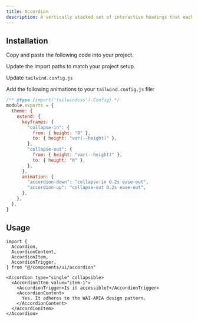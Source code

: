```yaml
---
title: Accordion
description: A vertically stacked set of interactive headings that each reveal a section of content.
---
```


<ComponentPreview name="accordion-demo" />

## Installation

<ComponentInstall>

<Fragment slot="manual">

<Steps>

<Step>Copy and paste the following code into your project.</Step>

<ComponentSource component="accordion"/>

<Step>Update the import paths to match your project setup.</Step>

<Step>Update `tailwind.config.js`</Step>

Add the following animations to your `tailwind.config.js` file:

```js title="tailwind.config.js" {5-18}
/** @type {import('tailwindcss').Config} */
module.exports = {
  theme: {
    extend: {
      keyframes: {
        "collapse-in": {
          from: { height: "0" },
          to: { height: "var(--height)" },
        },
        "collapse-out": {
          from: { height: "var(--height)" },
          to: { height: "0" },
        },
      },
      animation: {
        "accordion-down": "collapse-in 0.2s ease-out",
        "accordion-up": "collapse-out 0.2s ease-out",
      },
    },
  },
}
```

</Steps>

</Fragment>

</ComponentInstall>

## Usage

```tsx
import {
  Accordion,
  AccordionContent,
  AccordionItem,
  AccordionTrigger,
} from "@/components/ui/accordion"
```

```tsx
<Accordion type="single" collapsible>
  <AccordionItem value="item-1">
    <AccordionTrigger>Is it accessible?</AccordionTrigger>
    <AccordionContent>
      Yes. It adheres to the WAI-ARIA design pattern.
    </AccordionContent>
  </AccordionItem>
</Accordion>
```
